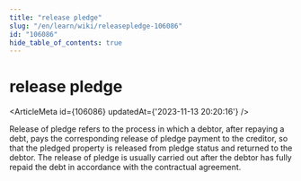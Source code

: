 ```yaml
---
title: "release pledge"
slug: "/en/learn/wiki/releasepledge-106086"
id: "106086"
hide_table_of_contents: true
---
```



<Breadcrumbs current="release pledge" />

# release pledge

<ArticleMeta id={106086} updatedAt={'2023-11-13 20:20:16'} />
<div className='border-solid border-b border-t-0 my-4 border-[var(--ifm-color-gray-300)]' />

Release of pledge refers to the process in which a debtor, after repaying a debt, pays the corresponding release of pledge payment to the creditor, so that the pledged property is released from pledge status and returned to the debtor. The release of pledge is usually carried out after the debtor has fully repaid the debt in accordance with the contractual agreement.
